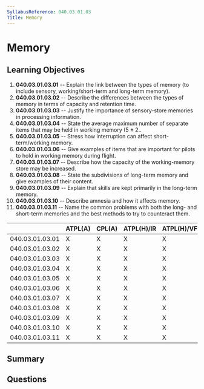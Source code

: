 ```yaml
---
SyllabusReference: 040.03.01.03
Title: Memory
---
```


# Memory

## Learning Objectives

1. **040.03.01.03.01** -- Explain the link between the types of memory (to
   include sensory, working/short-term and long-term memory).
2. **040.03.01.03.02** -- Describe the differences between the types of memory
   in terms of capacity and retention time.
3. **040.03.01.03.03** -- Justify the importance of sensory-store memories in
   processing information.
4. **040.03.01.03.04** -- State the average maximum number of separate items
   that may be held in working memory (5 ± 2..
5. **040.03.01.03.05** -- Stress how interruption can affect short-term/working
   memory.
6. **040.03.01.03.06** -- Give examples of items that are important for pilots
   to hold in working memory during flight.
7. **040.03.01.03.07** -- Describe how the capacity of the working-memory store
   may be increased.
8. **040.03.01.03.08** -- State the subdivisions of long-term memory and give
   examples of their content.
9. **040.03.01.03.09** -- Explain that skills are kept primarily in the
   long-term memory.
10. **040.03.01.03.10** -- Describe amnesia and how it affects memory.
11. **040.03.01.03.11** -- Name the common problems with both the long- and
    short-term memories and the best methods to try to counteract them.

|                 | ATPL(A) | CPL(A) | ATPL(H)/IR | ATPL(H)/VFR | CPL(H) | IR  | CBIR(A) |
| --------------- | ------- | ------ | ---------- | ----------- | ------ | --- | ------- |
| 040.03.01.03.01 | X       | X      | X          | X           | X      | X   |         |
| 040.03.01.03.02 | X       | X      | X          | X           | X      | X   |         |
| 040.03.01.03.03 | X       | X      | X          | X           | X      | X   |         |
| 040.03.01.03.04 | X       | X      | X          | X           | X      | X   |         |
| 040.03.01.03.05 | X       | X      | X          | X           | X      | X   |         |
| 040.03.01.03.06 | X       | X      | X          | X           | X      | X   |         |
| 040.03.01.03.07 | X       | X      | X          | X           | X      | X   |         |
| 040.03.01.03.08 | X       | X      | X          | X           | X      | X   |         |
| 040.03.01.03.09 | X       | X      | X          | X           | X      | X   |         |
| 040.03.01.03.10 | X       | X      | X          | X           | X      | X   |         |
| 040.03.01.03.11 | X       | X      | X          | X           | X      | X   |         |

## Summary

## Questions
